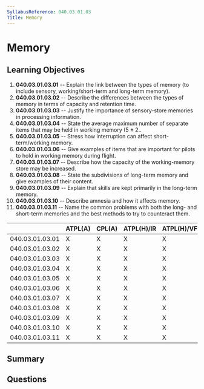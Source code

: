 ```yaml
---
SyllabusReference: 040.03.01.03
Title: Memory
---
```


# Memory

## Learning Objectives

1. **040.03.01.03.01** -- Explain the link between the types of memory (to
   include sensory, working/short-term and long-term memory).
2. **040.03.01.03.02** -- Describe the differences between the types of memory
   in terms of capacity and retention time.
3. **040.03.01.03.03** -- Justify the importance of sensory-store memories in
   processing information.
4. **040.03.01.03.04** -- State the average maximum number of separate items
   that may be held in working memory (5 ± 2..
5. **040.03.01.03.05** -- Stress how interruption can affect short-term/working
   memory.
6. **040.03.01.03.06** -- Give examples of items that are important for pilots
   to hold in working memory during flight.
7. **040.03.01.03.07** -- Describe how the capacity of the working-memory store
   may be increased.
8. **040.03.01.03.08** -- State the subdivisions of long-term memory and give
   examples of their content.
9. **040.03.01.03.09** -- Explain that skills are kept primarily in the
   long-term memory.
10. **040.03.01.03.10** -- Describe amnesia and how it affects memory.
11. **040.03.01.03.11** -- Name the common problems with both the long- and
    short-term memories and the best methods to try to counteract them.

|                 | ATPL(A) | CPL(A) | ATPL(H)/IR | ATPL(H)/VFR | CPL(H) | IR  | CBIR(A) |
| --------------- | ------- | ------ | ---------- | ----------- | ------ | --- | ------- |
| 040.03.01.03.01 | X       | X      | X          | X           | X      | X   |         |
| 040.03.01.03.02 | X       | X      | X          | X           | X      | X   |         |
| 040.03.01.03.03 | X       | X      | X          | X           | X      | X   |         |
| 040.03.01.03.04 | X       | X      | X          | X           | X      | X   |         |
| 040.03.01.03.05 | X       | X      | X          | X           | X      | X   |         |
| 040.03.01.03.06 | X       | X      | X          | X           | X      | X   |         |
| 040.03.01.03.07 | X       | X      | X          | X           | X      | X   |         |
| 040.03.01.03.08 | X       | X      | X          | X           | X      | X   |         |
| 040.03.01.03.09 | X       | X      | X          | X           | X      | X   |         |
| 040.03.01.03.10 | X       | X      | X          | X           | X      | X   |         |
| 040.03.01.03.11 | X       | X      | X          | X           | X      | X   |         |

## Summary

## Questions
